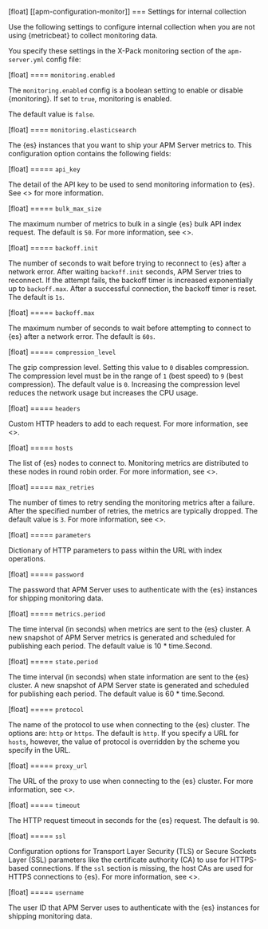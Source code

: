 [float]
[[apm-configuration-monitor]]
=== Settings for internal collection

Use the following settings to configure internal collection when you are not
using {metricbeat} to collect monitoring data.

You specify these settings in the X-Pack monitoring section of the
`apm-server.yml` config file:

[float]
==== `monitoring.enabled`

The `monitoring.enabled` config is a boolean setting to enable or disable {monitoring}.
If set to `true`, monitoring is enabled.

The default value is `false`.

[float]
==== `monitoring.elasticsearch`

The {es} instances that you want to ship your APM Server metrics to. This
configuration option contains the following fields:

[float]
===== `api_key`

The detail of the API key to be used to send monitoring information to {es}.
See <<apm-beats-api-keys>> for more information.

[float]
===== `bulk_max_size`

The maximum number of metrics to bulk in a single {es} bulk API index request.
The default is `50`. For more information, see <<apm-elasticsearch-output>>.

[float]
===== `backoff.init`

The number of seconds to wait before trying to reconnect to {es} after
a network error. After waiting `backoff.init` seconds, APM Server tries to
reconnect. If the attempt fails, the backoff timer is increased exponentially up
to `backoff.max`. After a successful connection, the backoff timer is reset. The
default is `1s`.

[float]
===== `backoff.max`

The maximum number of seconds to wait before attempting to connect to
{es} after a network error. The default is `60s`.

[float]
===== `compression_level`

The gzip compression level. Setting this value to `0` disables compression. The
compression level must be in the range of `1` (best speed) to `9` (best
compression). The default value is `0`. Increasing the compression level
reduces the network usage but increases the CPU usage.

[float]
===== `headers`

Custom HTTP headers to add to each request. For more information, see
<<apm-elasticsearch-output>>.

[float]
===== `hosts`

The list of {es} nodes to connect to. Monitoring metrics are distributed to
these nodes in round robin order. For more information, see
<<apm-elasticsearch-output>>.

[float]
===== `max_retries`

The number of times to retry sending the monitoring metrics after a failure.
After the specified number of retries, the metrics are typically dropped. The
default value is `3`. For more information, see <<apm-elasticsearch-output>>.

[float]
===== `parameters`

Dictionary of HTTP parameters to pass within the URL with index operations.

[float]
===== `password`

The password that APM Server uses to authenticate with the {es} instances for
shipping monitoring data.

[float]
===== `metrics.period`

The time interval (in seconds) when metrics are sent to the {es} cluster. A new
snapshot of APM Server metrics is generated and scheduled for publishing each
period. The default value is 10 * time.Second.

[float]
===== `state.period`

The time interval (in seconds) when state information are sent to the {es} cluster. A new
snapshot of APM Server state is generated and scheduled for publishing each
period. The default value is 60 * time.Second.

[float]
===== `protocol`

The name of the protocol to use when connecting to the {es} cluster. The options
are: `http` or `https`. The default is `http`. If you specify a URL for `hosts`,
however, the value of protocol is overridden by the scheme you specify in the URL.

[float]
===== `proxy_url`

The URL of the proxy to use when connecting to the {es} cluster. For more
information, see <<apm-elasticsearch-output>>.

[float]
===== `timeout`

The HTTP request timeout in seconds for the {es} request. The default is `90`.

[float]
===== `ssl`

Configuration options for Transport Layer Security (TLS) or Secure Sockets Layer
(SSL) parameters like the certificate authority (CA) to use for HTTPS-based
connections. If the `ssl` section is missing, the host CAs are used for
HTTPS connections to {es}. For more information, see <<apm-configuration-ssl>>.

[float]
===== `username`

The user ID that APM Server uses to authenticate with the {es} instances for
shipping monitoring data.